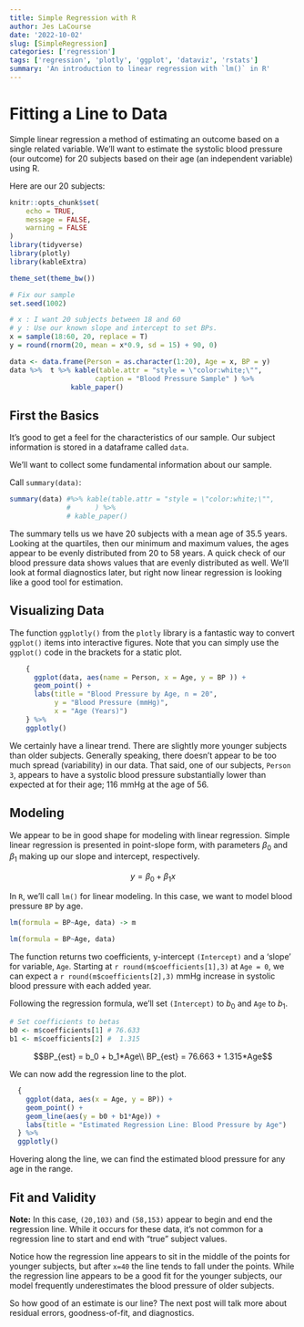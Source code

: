 ```yaml
---
title: Simple Regression with R
author: Jes LaCourse
date: '2022-10-02'
slug: [SimpleRegression]
categories: ['regression']
tags: ['regression', 'plotly', 'ggplot', 'dataviz', 'rstats']
summary: 'An introduction to linear regression with `lm()` in R'
---
```



# Fitting a Line to Data

Simple linear regression a method of estimating an outcome based on a single related variable. We'll want to estimate the systolic blood pressure (our outcome) for 20 subjects based on their age (an independent variable) using R. 


Here are our 20 subjects: 


```r
knitr::opts_chunk$set(
	echo = TRUE,
	message = FALSE,
	warning = FALSE
)
library(tidyverse)
library(plotly)
library(kableExtra)

theme_set(theme_bw())
```

```r
# Fix our sample 
set.seed(1002)

# x : I want 20 subjects between 18 and 60
# y : Use our known slope and intercept to set BPs.
x = sample(18:60, 20, replace = T)
y = round(rnorm(20, mean = x*0.9, sd = 15) + 90, 0)  

data <- data.frame(Person = as.character(1:20), Age = x, BP = y)
data %>%  t %>% kable(table.attr = "style = \"color:white;\"", 
                     caption = "Blood Pressure Sample" ) %>% 
               kable_paper()


```


## First the Basics

It's good to get a feel for the characteristics of our sample. Our subject information is stored in a dataframe called `data`.

We'll want to collect some fundamental information about our sample. 

Call `summary(data)`: 

```r
summary(data) #%>% kable(table.attr = "style = \"color:white;\"", 
              #      ) %>% 
              # kable_paper()
```

The summary tells us we have 20 subjects with a mean age of $35.5$ years. Looking at the quartiles, then our minimum and maximum values, the ages appear to be evenly distributed from 20 to 58 years. A quick check of our blood pressure data shows values that are evenly distributed as well. We'll look at formal diagnostics later, but right now linear regression is looking like a good tool for estimation. 



## Visualizing Data

The function `ggplotly()` from the `plotly` library is a fantastic way to convert `ggplot()` items into interactive figures. Note that you can simply use the `ggplot()` code in the brackets for a static plot.  

```r

    {
      ggplot(data, aes(name = Person, x = Age, y = BP )) + 
      geom_point() + 
      labs(title = "Blood Pressure by Age, n = 20", 
           y = "Blood Pressure (mmHg)", 
           x = "Age (Years)")
    } %>% 
    ggplotly()

```

We certainly have a linear trend. There are slightly more younger subjects than older subjects. Generally speaking, there doesn't appear to be too much spread (variability) in our data. That said, one of our subjects, `Person 3`, appears to have a systolic blood pressure substantially lower than expected at for their age; 116 mmHg at the age of 56. 


## Modeling

We appear to be in good shape for modeling with linear regression. Simple linear regression is presented in point-slope form, with parameters $\beta_0$ and $\beta_1$ making up our slope and intercept, respectively. 

$$y = \beta_0 + \beta_1x$$

In `R`, we'll call `lm()` for linear modeling. In this case, we want to model blood pressure `BP` by age. 

```r
lm(formula = BP~Age, data) -> m
```

```r
lm(formula = BP~Age, data)
```

The function returns two coefficients, y-intercept `(Intercept)` and a 'slope' for variable, `Age`. Starting at `r round(m$coefficients[1],3)` at `Age = 0`, we can expect a `r round(m$coefficients[2],3)` mmHg increase in systolic blood pressure with each added year. 

Following the regression formula, we'll set `(Intercept)` to $b_0$ and `Age` to $b_1$. 



```r
# Set coefficients to betas
b0 <- m$coefficients[1] # 76.633
b1 <- m$coefficients[2] #  1.315
```

$$BP_{est} = b_0 + b_1*Age\\
BP_{est} = 76.663 + 1.315*Age$$

We can now add the regression line to the plot. 

```r

  {
    ggplot(data, aes(x = Age, y = BP)) +
    geom_point() + 
    geom_line(aes(y = b0 + b1*Age)) + 
    labs(title = "Estimated Regression Line: Blood Pressure by Age")
  } %>% 
  ggplotly()

```

Hovering along the line, we can find the estimated blood pressure for any age in the range. 

## Fit and Validity

**Note:**  In this case, `(20,103)` and `(58,153)` appear to begin and end the regression line. While it occurs for these data, it's not common for a regression line to start and end with "true" subject values. 

Notice how the regression line appears to sit in the middle of the points for younger subjects, but after `x=40` the line tends to fall under the points. While the regression line appears to be a good fit for the younger subjects, our model frequently underestimates the blood pressure of older subjects.

So how good of an estimate is our line? The next post will talk more about residual errors, goodness-of-fit, and diagnostics. 




